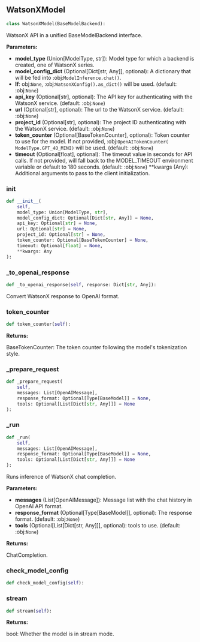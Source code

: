 <a id="camel.models.watsonx_model"></a>

<a id="camel.models.watsonx_model.WatsonXModel"></a>

## WatsonXModel

```python
class WatsonXModel(BaseModelBackend):
```

WatsonX API in a unified BaseModelBackend interface.

**Parameters:**

- **model_type** (Union[ModelType, str]): Model type for which a backend is created, one of WatsonX series.
- **model_config_dict** (Optional[Dict[str, Any]], optional): A dictionary that will be fed into :obj:`ModelInference.chat()`.
- **If**: obj:`None`, :obj:`WatsonXConfig().as_dict()` will be used. (default: :obj:`None`)
- **api_key** (Optional[str], optional): The API key for authenticating with the WatsonX service. (default: :obj:`None`)
- **url** (Optional[str], optional): The url to the WatsonX service. (default: :obj:`None`)
- **project_id** (Optional[str], optional): The project ID authenticating with the WatsonX service. (default: :obj:`None`)
- **token_counter** (Optional[BaseTokenCounter], optional): Token counter to use for the model. If not provided, :obj:`OpenAITokenCounter( ModelType.GPT_4O_MINI)` will be used. (default: :obj:`None`)
- **timeout** (Optional[float], optional): The timeout value in seconds for API calls. If not provided, will fall back to the MODEL_TIMEOUT environment variable or default to 180 seconds. (default: :obj:`None`) **kwargs (Any): Additional arguments to pass to the client initialization.

<a id="camel.models.watsonx_model.WatsonXModel.__init__"></a>

### __init__

```python
def __init__(
    self,
    model_type: Union[ModelType, str],
    model_config_dict: Optional[Dict[str, Any]] = None,
    api_key: Optional[str] = None,
    url: Optional[str] = None,
    project_id: Optional[str] = None,
    token_counter: Optional[BaseTokenCounter] = None,
    timeout: Optional[float] = None,
    **kwargs: Any
):
```

<a id="camel.models.watsonx_model.WatsonXModel._to_openai_response"></a>

### _to_openai_response

```python
def _to_openai_response(self, response: Dict[str, Any]):
```

Convert WatsonX response to OpenAI format.

<a id="camel.models.watsonx_model.WatsonXModel.token_counter"></a>

### token_counter

```python
def token_counter(self):
```

**Returns:**

  BaseTokenCounter: The token counter following the model's
tokenization style.

<a id="camel.models.watsonx_model.WatsonXModel._prepare_request"></a>

### _prepare_request

```python
def _prepare_request(
    self,
    messages: List[OpenAIMessage],
    response_format: Optional[Type[BaseModel]] = None,
    tools: Optional[List[Dict[str, Any]]] = None
):
```

<a id="camel.models.watsonx_model.WatsonXModel._run"></a>

### _run

```python
def _run(
    self,
    messages: List[OpenAIMessage],
    response_format: Optional[Type[BaseModel]] = None,
    tools: Optional[List[Dict[str, Any]]] = None
):
```

Runs inference of WatsonX chat completion.

**Parameters:**

- **messages** (List[OpenAIMessage]): Message list with the chat history in OpenAI API format.
- **response_format** (Optional[Type[BaseModel]], optional): The response format. (default: :obj:`None`)
- **tools** (Optional[List[Dict[str, Any]]], optional): tools to use. (default: :obj:`None`)

**Returns:**

  ChatCompletion.

<a id="camel.models.watsonx_model.WatsonXModel.check_model_config"></a>

### check_model_config

```python
def check_model_config(self):
```

<a id="camel.models.watsonx_model.WatsonXModel.stream"></a>

### stream

```python
def stream(self):
```

**Returns:**

  bool: Whether the model is in stream mode.
